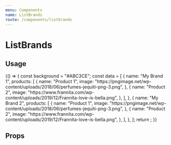 ```yaml
---
menu: Components
name: ListBrands
route: /components/listbrands
---
```



# ListBrands

## Usage

<Playground>
  {() => {
    const background = "#ABC3CE";
    const data = [
      {
        name: "My Brand 1",
        products: [
          {
            name: "Product 1",
            image:
              "https://pngimage.net/wp-content/uploads/2018/06/perfumes-jequiti-png-3.png",
          },
          {
            name: "Product 2",
            image:
              "https://www.frannita.com/wp-content/uploads/2019/12/Frannita-love-is-bella.png",
          },
        ],
      },
      {
        name: "My Brand 2",
        products: [
          {
            name: "Product 1",
            image:
              "https://pngimage.net/wp-content/uploads/2018/06/perfumes-jequiti-png-3.png",
          },
          {
            name: "Product 2",
            image:
              "https://www.frannita.com/wp-content/uploads/2019/12/Frannita-love-is-bella.png",
          },
        ],
      },
    ];
    return <ListBrands data={data} background={background} />;
  }}
</Playground>

## Props

<Props of={ListBrands} />
